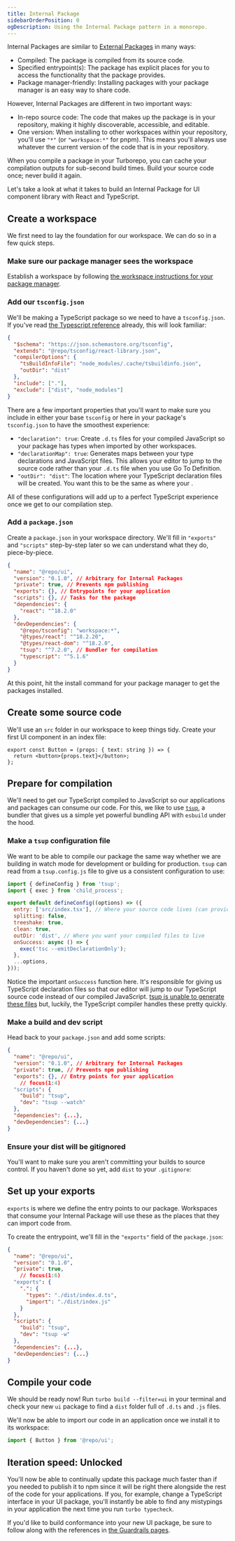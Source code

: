 ```yaml
---
title: Internal Package
sidebarOrderPosition: 0
ogDescription: Using the Internal Package pattern in a monorepo.
---
```



Internal Packages are similar to [External Packages](/monorepos/packaging) in many ways:

- Compiled: The package is compiled from its source code.
- Specified entrypoint(s): The package has explicit places for you to access the functionality that the package provides.
- Package manager-friendly: Installing packages with your package manager is an easy way to share code.

However, Internal Packages are different in two important ways:

- In-repo source code: The code that makes up the package is in your repository, making it highly discoverable, accessible, and editable.
- One version: When installing to other workspaces within your repository, you'll use `"*"` (or `"workspace:*"` for pnpm). This means you'll always use whatever the current version of the code that is in your repository.

When you compile a package in your Turborepo, you can cache your compilation outputs for sub-second build times. Build your source code once; never build it again.

Let's take a look at what it takes to build an Internal Package for UI component library with React and TypeScript.

## Create a workspace

We first need to lay the foundation for our workspace. We can do so in a few quick steps.

### Make sure our package manager sees the workspace

Establish a workspace by following [the workspace instructions for your package manager](/monorepos/package-managers).

### Add our `tsconfig.json`

We'll be making a TypeScript package so we need to have a `tsconfig.json`. If you've read [the Typescript reference](/monorepos/guardrails/typescript) already, this will look familiar:

```json filename="packages/ui/tsconfig.json"
{
  "$schema": "https://json.schemastore.org/tsconfig",
  "extends": "@repo/tsconfig/react-library.json",
  "compilerOptions": {
    "tsBuildInfoFile": "node_modules/.cache/tsbuildinfo.json",
    "outDir": "dist"
  },
  "include": ["."],
  "exclude": ["dist", "node_modules"]
}
```

There are a few important properties that you'll want to make sure you include in either your base `tsconfig` or here in your package's `tsconfig.json` to have the smoothest experience:

- `"declaration": true`: Create `.d.ts` files for your compiled JavaScript so your package has types when imported by other workspaces.
- `"declarationMap": true`: Generates maps between your type declarations and JavaScript files. This allows your editor to jump to the source code rather than your `.d.ts` file when you use Go To Definition.
- `"outDir": "dist"`: The location where your TypeScript declaration files will be created. You want this to be the same as where your .

All of these configurations will add up to a perfect TypeScript experience once we get to our compilation step.

### Add a `package.json`

Create a `package.json` in your workspace directory. We'll fill in `"exports"` and `"scripts"` step-by-step later so we can understand what they do, piece-by-piece.

```json filename="packages/ui/package.json"
{
  "name": "@repo/ui",
  "version": "0.1.0", // Arbitrary for Internal Packages
  "private": true, // Prevents npm publishing
  "exports": {}, // Entrypoints for your application
  "scripts": {}, // Tasks for the package
  "dependencies": {
    "react": "^18.2.0"
  },
  "devDependencies": {
    "@repo/tsconfig": "workspace:*",
    "@types/react": "^18.2.20",
    "@types/react-dom": "^18.2.0",
    "tsup": "^7.2.0", // Bundler for compilation
    "typescript": "^5.1.6"
  }
}
```

At this point, hit the install command for your package manager to get the packages installed.

## Create some source code

We'll use an `src` folder in our workspace to keep things tidy. Create your first UI component in an index file:

```tsx filename="packages/ui/src/index.tsx"
export const Button = (props: { text: string }) => {
  return <button>{props.text}</button>;
};
```

## Prepare for compilation

We'll need to get our TypeScript compiled to JavaScript so our applications and packages can consume our code. For this, we like to use [`tsup`](https://tsup.egoist.dev), a bundler that gives us a simple yet powerful bundling API with `esbuild` under the hood.

### Make a `tsup` configuration file

We want to be able to compile our package the same way whether we are building in watch mode for development or building for production. `tsup` can read from a `tsup.config.js` file to give us a consistent configuration to use:

```js filename="packages/ui/tsup.config.js" note="We're using JavaScript here but will still get great autocomplete. 😄"
import { defineConfig } from 'tsup';
import { exec } from 'child_process';

export default defineConfig((options) => ({
  entry: ['src/index.tsx'], // Where your source code lives (can provide multiple entries)
  splitting: false,
  treeshake: true,
  clean: true,
  outDir: 'dist', // Where you want your compiled files to live
  onSuccess: async () => {
    exec('tsc --emitDeclarationOnly');
  },
  ...options,
}));
```

Notice the important `onSuccess` function here. It's responsible for giving us TypeScript declaration files so that our editor will jump to our TypeScript source code instead of our compiled JavaScript. [tsup is unable to generate these files](https://tsup.egoist.dev/#generate-typescript-declaration-maps--d-ts-map) but, luckily, the TypeScript compiler handles these pretty quickly.

### Make a build and dev script

Head back to your `package.json` and add some scripts:

```json filename="packages/ui/package.json"
{
  "name": "@repo/ui",
  "version": "0.1.0", // Arbitrary for Internal Packages
  "private": true, // Prevents npm publishing
  "exports": {}, // Entry points for your application
    // focus(1:4)
  "scripts": {
    "build": "tsup",
    "dev": "tsup --watch"
  },
  "dependencies": {...},
  "devDependencies": {...}
}
```

### Ensure your dist will be gitignored

You'll want to make sure you aren't committing your builds to source control. If you haven't done so yet, add `dist` to your `.gitignore`:

## Set up your exports

`exports` is where we define the entry points to our package. Workspaces that consume your Internal Package will use these as the places that they can import code from.

To create the entrypoint, we'll fill in the `"exports"` field of the `package.json`:

```json filename="packages/ui/package.json"
{
  "name": "@repo/ui",
  "version": "0.1.0",
  "private": true,
    // focus(1:6)
  "exports": {
    ".": {
      "types": "./dist/index.d.ts",
      "import": "./dist/index.js"
    }
  },
  "scripts": {
    "build": "tsup",
    "dev": "tsup -w"
  },
  "dependencies": {...},
  "devDependencies": {...}
}
```

## Compile your code

We should be ready now! Run `turbo build --filter=ui` in your terminal and check your new `ui` package to find a `dist` folder full of `.d.ts` and `.js` files.

We'll now be able to import our code in an application once we install it to its workspace:

```ts filename="apps/web/src/index.ts"
import { Button } from '@repo/ui';
```

## Iteration speed: Unlocked

You'll now be able to continually update this package much faster than if you needed to publish it to npm since it will be right there alongside the rest of the code for your applications. If you, for example, change a TypeScript interface in your UI package, you'll instantly be able to find any mistypings in your application the next time you run `turbo typecheck`.

If you'd like to build conformance into your new UI package, be sure to follow along with the references in [the Guardrails pages](/monorepos/guardrails).
